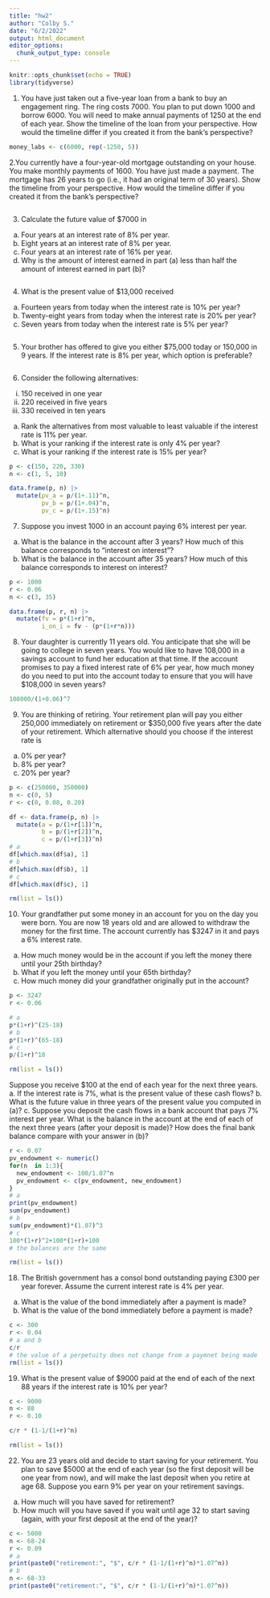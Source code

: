 ```yaml
---
title: "hw2"
author: "Colby S."
date: "6/2/2022"
output: html_document
editor_options: 
  chunk_output_type: console
---
```


```r
knitr::opts_chunk$set(echo = TRUE)
library(tidyverse)
```
1. You have just taken out a five-year loan from a bank to buy an engagement ring. The ring costs 7000. You plan to put down 1000 and borrow 6000. You will need to make annual payments of 1250 at the end of each year. Show the timeline of the loan from your perspective. How
would the timeline differ if you created it from the bank’s perspective?
```r
money_labs <- c(6000, rep(-1250, 5))
```

2.You currently have a four-year-old mortgage outstanding on your house. You make monthly payments of 1600. You have just made a payment. The mortgage has 26 years to go (i.e., it had an original term of 30 years). Show the timeline from your perspective. How would the timeline
differ if you created it from the bank’s perspective?
```r

```


3. Calculate the future value of $7000 in 
a. Four years at an interest rate of 8% per year. 
b. Eight years at an interest rate of 8% per year. 
c. Four years at an interest rate of 16% per year. 
d. Why is the amount of interest earned in part (a) less than half the amount of interest earned
in part (b)?
```r

```

4. What is the present value of $13,000 received 
a. Fourteen years from today when the interest rate is 10% per year? 
b. Twenty-eight years from today when the interest rate is 20% per year?
c. Seven years from today when the interest rate is 5% per year?
```r

```

5. Your brother has offered to give you either $75,000 today or 150,000 in 9 years. If the interest rate is 8% per year, which option is preferable?
```r

```

6. Consider the following alternatives: 

i.    150 received in one year 
ii.   220 received in five years
iii.  330 received in ten years

a. Rank the alternatives from most valuable to least valuable if the interest rate is 11% per year. 
b. What is your ranking if the interest rate is only 4% per year?
c. What is your ranking if the interest rate is 15% per year?
```r
p <- c(150, 220, 330)
n <- c(1, 5, 10)

data.frame(p, n) |>
  mutate(pv_a = p/(1+.11)^n,
         pv_b = p/(1+.04)^n,
         pv_c = p/(1+.15)^n)
```

7. Suppose you invest 1000 in an account paying 6% interest per year. 
a. What is the balance in the account after 3 years? How much of this balance corresponds to “interest on interest”?
b. What is the balance in the account after 35 years? How much of this balance corresponds to
interest on interest?
```r
p <- 1000
r <- 0.06
n <- c(3, 35)

data.frame(p, r, n) |>
  mutate(fv = p*(1+r)^n,
         i_on_i = fv - (p*(1+r*n)))
```

8. Your daughter is currently 11 years old. You anticipate that she will be going to college in seven years. You would like to have 108,000 in a savings account to fund her education at that time. If the account promises to pay a fixed interest rate of 6% per year, how much money do you need to put into the account today to ensure that you will have $108,000 in seven years?
```r
108000/(1+0.06)^7
```

9. You are thinking of retiring. Your retirement plan will pay you either 250,000 immediately on retirement or $350,000 five years after the date of your retirement. Which alternative should you choose if the interest rate is 
a. 0% per year? 
b. 8% per year?
c. 20% per year?
```r
p <- c(250000, 350000)
n <- c(0, 5)
r <- c(0, 0.08, 0.20)

df <- data.frame(p, n) |>
  mutate(a = p/(1+r[1])^n,
         b = p/(1+r[2])^n,
         c = p/(1+r[3])^n)
# a
df[which.max(df$a), 1]
# b
df[which.max(df$b), 1]
# c
df[which.max(df$c), 1]

rm(list = ls())
```

10. Your grandfather put some money in an account for you on the day you were born. You are now 18 years old and are allowed to withdraw the money for the first time. The account currently has $3247 in it and pays a 6% interest rate. 
a. How much money would be in the account if you left the money there until your 25th birthday? 
b. What if you left the money until your 65th birthday?
c. How much money did your grandfather originally put in the account?
```r
p <- 3247
r <- 0.06

# a
p*(1+r)^(25-18)
# b
p*(1+r)^(65-18)
# c
p/(1+r)^18

rm(list = ls())
```

Suppose you receive $100 at the end of each year for the next three years. 
a. If the interest rate is 7%, what is the present value of these cash flows? 
b. What is the future value in three years of the present value you computed in (a)? 
c. Suppose you deposit the cash flows in a bank account that pays 7% interest per year. What is the balance in the account at the end of each of the next three years (after your deposit is
made)? How does the final bank balance compare with your answer in (b)?
```r
r <- 0.07
pv_endowment <- numeric()
for(n  in 1:3){
  new_endowment <- 100/1.07^n
  pv_endowment <- c(pv_endowment, new_endowment)
}
# a
print(pv_endowment)
sum(pv_endowment)
# b
sum(pv_endowment)*(1.07)^3
# c
100*(1+r)^2+100*(1+r)+100
# the balances are the same

rm(list = ls())
```

18. The British government has a consol bond outstanding paying £300 per year forever. Assume the current interest rate is 4% per year. 
a. What is the value of the bond immediately after a payment is made?
b. What is the value of the bond immediately before a payment is made?
```r
c <- 300
r <- 0.04
# a and b
c/r
# the value of a perpetuity does not change from a paymnet being made
rm(list = ls())
```

19. What is the present value of $9000 paid at the end of each of the next 88 years if the interest rate is 10% per year?
```r
c <- 9000
n <- 88
r <- 0.10

c/r * (1-1/(1+r)^n)

rm(list = ls())
```

22. You are 23 years old and decide to start saving for your retirement. You plan to save $5000 at the end of each year (so the first deposit will be one year from now), and will make the last deposit when you retire at age 68. Suppose you earn 9% per year on your retirement savings. 
a. How much will you have saved for retirement? 
b. How much will you have saved if you wait until age 32 to start saving (again, with your first
deposit at the end of the year)?
```r
c <- 5000
n <- 68-24
r <- 0.09
# a
print(paste0("retirement:", "$", c/r * (1-1/(1+r)^n)*1.07^n))
# b
n <- 68-33
print(paste0("retirement:", "$", c/r * (1-1/(1+r)^n)*1.07^n))
```

